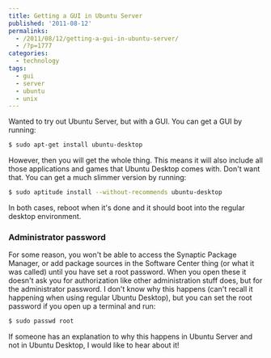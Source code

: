 ---
title: Getting a GUI in Ubuntu Server
published: '2011-08-12'
permalinks:
  - /2011/08/12/getting-a-gui-in-ubuntu-server/
  - /?p=1777
categories:
  - technology
tags:
  - gui
  - server
  - ubuntu
  - unix
---

Wanted to try out Ubuntu Server, but with a GUI. You can get a GUI by running:

```bash
$ sudo apt-get install ubuntu-desktop
```

However, then you will get the whole thing. This means it will also include all those applications and games that Ubuntu Desktop comes with. Don't want that. You can get a much slimmer version by running:

```bash
$ sudo aptitude install --without-recommends ubuntu-desktop
```

In both cases, reboot when it's done and it should boot into the regular desktop environment.

### Administrator password

For some reason, you won't be able to access the Synaptic Package Manager, or add package sources in the Software Center thing (or what it was called) until you have set a root password. When you open these it doesn't ask you for authorization like other administration stuff does, but for the administrator password. I don't know why this happens (can't recall it happening when using regular Ubuntu Desktop), but you can set the root password if you open up a terminal and run:

```bash
$ sudo passwd root
```

If someone has an explanation to why this happens in Ubuntu Server and not in Ubuntu Desktop, I would like to hear about it!
